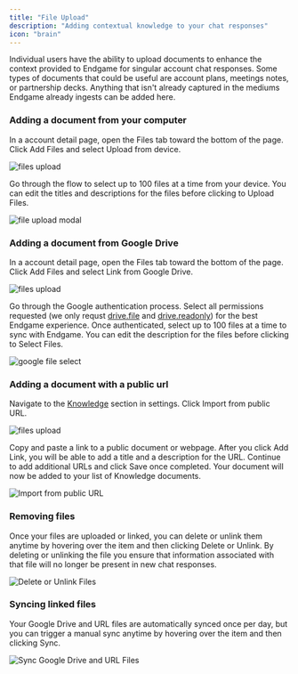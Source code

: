 ```yaml
---
title: "File Upload"
description: "Adding contextual knowledge to your chat responses"
icon: "brain"
---
```


Individual users have the ability to upload documents to enhance the context provided to Endgame for singular account chat responses. Some types of documents that could be useful are account plans, meetings notes, or partnership decks. Anything that isn't already captured in the mediums Endgame already ingests can be added here.

### Adding a document from your computer

In a account detail page, open the Files tab toward the bottom of the page. Click Add Files and select Upload from device.

<Frame caption="File Upload">
  <img
    src="../images/account-file-upload-menu-9-30-25.png"
    alt="files upload"
    className="rounded-lg"
  />
</Frame>

Go through the flow to select up to 100 files at a time from your device. You can edit the titles and descriptions for the files before clicking to Upload Files.

<Frame caption="File Upload Flow">
  <img
    src="/images/file-upload-modal-8-30-25.png"
    alt="file upload modal"
    className="rounded-lg"
  />
</Frame>

### Adding a document from Google Drive

In a account detail page, open the Files tab toward the bottom of the page. Click Add Files and select Link from Google Drive.

<Frame caption="File Upload">
  <img
    src="../images/account-file-upload-menu-9-30-25.png"
    alt="files upload"
    className="rounded-lg"
  />
</Frame>

Go through the Google authentication process. Select all permissions requested (we only requst [drive.file](https://www.googleapis.com/auth/drive.file) and [drive.readonly](https://www.googleapis.com/auth/drive.readonly)) for the best Endgame experience. Once authenticated, select up to 100 files at a time to sync with Endgame. You can edit the description for the files before clicking to Select Files.

<Frame caption="Google File Select">
  <img
    src="/images/google-file-select-8-30-25.png"
    alt="google file select"
    className="rounded-lg"
  />
</Frame>

### Adding a document with a public url

Navigate to the [Knowledge](https://app.endgame.io/settings/knowledge) section in settings. Click Import from public URL.

<Frame caption="File Upload">
  <img
    src="../images/account-file-upload-menu-9-30-25.png"
    alt="files upload"
    className="rounded-lg"
  />
</Frame>

Copy and paste a link to a public document or webpage. After you click Add Link, you will be able to add a title and a description for the URL. Continue to add additional URLs and click Save once completed. Your document will now be added to your list of Knowledge documents.

<Frame caption="Import from public URL">
  <img
    src="../images/public-url-edit-9-23-25.png"
    alt="Import from public URL"
    className="rounded-lg"
  />
</Frame>

### Removing files

Once your files are uploaded or linked, you can delete or unlink them anytime by hovering over the item and then clicking Delete or Unlink. By deleting or unlinking the file you ensure that information associated with that file will no longer be present in new chat responses.

<Frame caption="Delete or Unlink Files">
  <img
    src="../images/unlink-sync-account-knowledge-9-23-25.png"
    alt="Delete or Unlink Files"
    className="rounded-lg"
  />
</Frame>

### Syncing linked files

Your Google Drive and URL files are automatically synced once per day, but you can trigger a manual sync anytime by hovering over the item and then clicking Sync.

<Frame caption="Sync Google Drive and URL Files">
  <img
    src="../images/sync-account-document-9-23-25.png"
    alt="Sync Google Drive and URL Files"
    className="rounded-lg"
  />
</Frame>